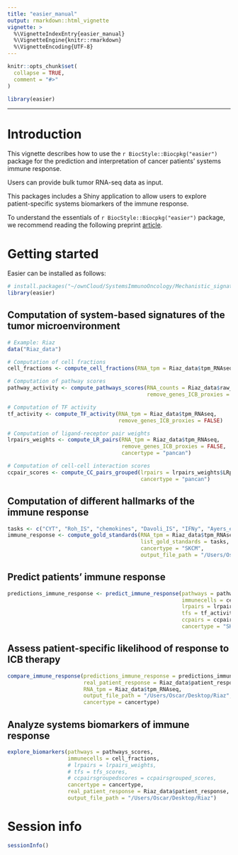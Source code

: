 ```yaml
---
title: "easier_manual"
output: rmarkdown::html_vignette
vignette: >
  %\VignetteIndexEntry{easier_manual}
  %\VignetteEngine{knitr::rmarkdown}
  %\VignetteEncoding{UTF-8}
---
```


```r
knitr::opts_chunk$set(
  collapse = TRUE,
  comment = "#>"
)
```

```r
library(easier)
```

---

# Introduction {#introduction} 

This vignette describes how to use the `r BiocStyle::Biocpkg("easier")` package for the prediction and interpretation of cancer patients' systems immune response.

Users can provide bulk tumor RNA-seq data as input.

This packages includes a Shiny application to allow users to explore patient-specific systems biomarkers of the immune response.

To understand the essentials of `r BiocStyle::Biocpkg("easier")` package, we recommend reading the following preprint [article](https://www.biorxiv.org/content/10.1101/2021.02.05.429977v1).

# Getting started {#gettingstarted}

Easier can be installed as follows:

```r
# install.packages("~/ownCloud/SystemsImmunoOncology/Mechanistic_signatures_project/easier_1.0.3.tar.gz", repos = NULL, type="source")
library(easier)
````

## Computation of system-based signatures of the tumor microenvironment

```r
# Example: Riaz
data("Riaz_data")

# Computation of cell fractions
cell_fractions <- compute_cell_fractions(RNA_tpm = Riaz_data$tpm_RNAseq)

# Computation of pathway scores
pathway_activity <- compute_pathways_scores(RNA_counts = Riaz_data$raw_counts_RNAseq,
                                            remove_genes_ICB_proxies = TRUE)

# Computation of TF activity
tf_activity <- compute_TF_activity(RNA_tpm = Riaz_data$tpm_RNAseq, 
                                   remove_genes_ICB_proxies = FALSE)

# Computation of ligand-receptor pair weights
lrpairs_weights <- compute_LR_pairs(RNA_tpm = Riaz_data$tpm_RNAseq, 
                                    remove_genes_ICB_proxies = FALSE, 
                                    cancertype = "pancan")

# Computation of cell-cell interaction scores
ccpair_scores <- compute_CC_pairs_grouped(lrpairs = lrpairs_weights$LRpairs, 
                                          cancertype = "pancan")
````

## Computation of different hallmarks of the immune response

```r
tasks <- c("CYT", "Roh_IS", "chemokines", "Davoli_IS", "IFNy", "Ayers_expIS", "Tcell_inflamed", "RIR", "TLS")
immune_response <- compute_gold_standards(RNA_tpm = Riaz_data$tpm_RNAseq, 
                                          list_gold_standards = tasks, 
                                          cancertype = "SKCM",
                                          output_file_path = "/Users/Oscar/Desktop/Riaz")
```

## Predict patients' immune response

```r
predictions_immune_response <- predict_immune_response(pathways = pathways_activity,
                                                       immunecells = cell_fractions,
                                                       lrpairs = lrpairs_weights,
                                                       tfs = tf_activity,
                                                       ccpairs = ccpairs_scores,
                                                       cancertype = "SKCM")
```



## Assess patient-specific likelihood of response to ICB therapy

```r
compare_immune_response(predictions_immune_response = predictions_immune_response,
                        real_patient_response = Riaz_data$patient_response,
                        RNA_tpm = Riaz_data$tpm_RNAseq,
                        output_file_path = "/Users/Oscar/Desktop/Riaz",
                        cancertype = cancertype)
```

## Analyze systems biomarkers of immune response

```r
explore_biomarkers(pathways = pathways_scores,
                   immunecells = cell_fractions,
                   # lrpairs = lrpairs_weights,
                   # tfs = tfs_scores,
                   # ccpairsgroupedscores = ccpairsgrouped_scores,
                   cancertype = cancertype,
                   real_patient_response = Riaz_data$patient_response,
                   output_file_path = "/Users/Oscar/Desktop/Riaz")
```

# Session info {-}

```r
sessionInfo()
```

